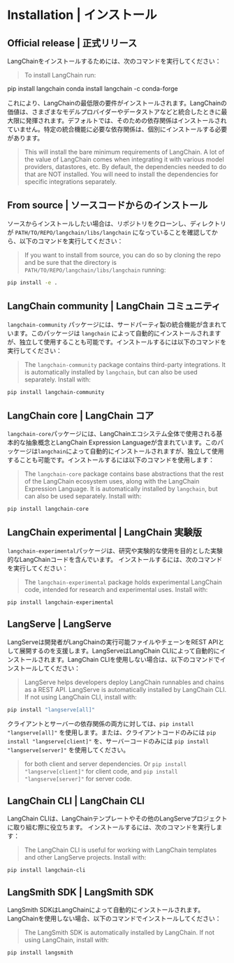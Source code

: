 # Installation | インストール

## Official release | 正式リリース

LangChainをインストールするためには、次のコマンドを実行してください：

> To install LangChain run:


<Tabs>
  <TabItem value="pip" label="Pip" default>
    <CodeBlock language="bash">pip install langchain</CodeBlock>
  </TabItem>
  <TabItem value="conda" label="Conda">
    <CodeBlock language="bash">conda install langchain -c conda-forge</CodeBlock>
  </TabItem>
</Tabs>

これにより、LangChainの最低限の要件がインストールされます。LangChainの価値は、さまざまなモデルプロバイダーやデータストアなどと統合したときに最大限に発揮されます。デフォルトでは、そのための依存関係はインストールされていません。特定の統合機能に必要な依存関係は、個別にインストールする必要があります。

> This will install the bare minimum requirements of LangChain.
> A lot of the value of LangChain comes when integrating it with various model providers, datastores, etc.
> By default, the dependencies needed to do that are NOT installed. You will need to install the dependencies for specific integrations separately.

## From source | ソースコードからのインストール

ソースからインストールしたい場合は、リポジトリをクローンし、ディレクトリが `PATH/TO/REPO/langchain/libs/langchain` になっていることを確認してから、以下のコマンドを実行してください：

> If you want to install from source, you can do so by cloning the repo and be sure that the directory is `PATH/TO/REPO/langchain/libs/langchain` running:

```bash
pip install -e .
```

## LangChain community | LangChain コミュニティ

`langchain-community` パッケージには、サードパーティ製の統合機能が含まれています。このパッケージは `langchain` によって自動的にインストールされますが、独立して使用することも可能です。インストールするには以下のコマンドを実行してください：

> The `langchain-community` package contains third-party integrations. It is automatically installed by `langchain`, but can also be used separately. Install with:

```bash
pip install langchain-community
```

## LangChain core | LangChain コア

`langchain-core`パッケージには、LangChainエコシステム全体で使用される基本的な抽象概念とLangChain Expression Languageが含まれています。このパッケージは`langchain`によって自動的にインストールされますが、独立して使用することも可能です。インストールするには以下のコマンドを使用します：

> The `langchain-core` package contains base abstractions that the rest of the LangChain ecosystem uses, along with the LangChain Expression Language. It is automatically installed by `langchain`, but can also be used separately. Install with:

```bash
pip install langchain-core
```

## LangChain experimental | LangChain 実験版

`langchain-experimental`パッケージは、研究や実験的な使用を目的とした実験的なLangChainコードを含んでいます。
インストールするには、次のコマンドを実行してください：

> The `langchain-experimental` package holds experimental LangChain code, intended for research and experimental uses.
> Install with:

```bash
pip install langchain-experimental
```

## LangServe | LangServe

LangServeは開発者がLangChainの実行可能ファイルやチェーンをREST APIとして展開するのを支援します。LangServeはLangChain CLIによって自動的にインストールされます。LangChain CLIを使用しない場合は、以下のコマンドでインストールしてください：

> LangServe helps developers deploy LangChain runnables and chains as a REST API.
> LangServe is automatically installed by LangChain CLI.
> If not using LangChain CLI, install with:

```bash
pip install "langserve[all]"
```

クライアントとサーバーの依存関係の両方に対しては、`pip install "langserve[all]"` を使用します。または、クライアントコードのみには `pip install "langserve[client]"` を、サーバーコードのみには `pip install "langserve[server]"` を使用してください。

> for both client and server dependencies. Or `pip install "langserve[client]"` for client code, and `pip install "langserve[server]"` for server code.

## LangChain CLI | LangChain CLI

LangChain CLIは、LangChainテンプレートやその他のLangServeプロジェクトに取り組む際に役立ちます。
インストールするには、次のコマンドを実行します：

> The LangChain CLI is useful for working with LangChain templates and other LangServe projects.
> Install with:

```bash
pip install langchain-cli
```

## LangSmith SDK | LangSmith SDK

LangSmith SDKはLangChainによって自動的にインストールされます。
LangChainを使用しない場合、以下のコマンドでインストールしてください：

> The LangSmith SDK is automatically installed by LangChain.
> If not using LangChain, install with:

```bash
pip install langsmith
```
